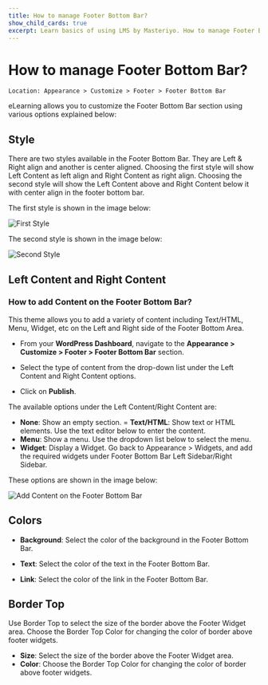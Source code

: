 ---
title: How to manage Footer Bottom Bar?
show_child_cards: true
excerpt: Learn basics of using LMS by Masteriyo. How to manage Footer Bottom Bar
---

# How to manage Footer Bottom Bar?

    Location: Appearance > Customize > Footer > Footer Bottom Bar

eLearning allows you to customize the Footer Bottom Bar section using various options explained below:

## Style

There are two styles available in the Footer Bottom Bar. They are Left & Right align and another is center aligned. Choosing the first style will show Left Content as left align and Right Content as right align. Choosing the second style will show the Left Content above and Right Content below it with center align in the footer bottom bar.

The first style is shown in the image below:

![First Style](https://user-images.githubusercontent.com/109593521/183591876-bcbca4a1-efff-471b-a5bb-b85239e252c9.png)

The second style is shown in the image below:

![Second Style](https://user-images.githubusercontent.com/109593521/183592131-f00b50c7-106f-48f9-9548-0dd682faec1c.png)

## Left Content and Right Content

### How to add Content on the Footer Bottom Bar?

This theme allows you to add a variety of content including Text/HTML, Menu, Widget, etc on the Left and Right side of the Footer Bottom Area.

- From your **WordPress Dashboard**, navigate to the **Appearance > Customize > Footer > Footer Bottom Bar** section.

- Select the type of content from the drop-down list under the Left Content and Right Content options.

- Click on **Publish**.

The available options under the Left Content/Right Content are:

- **None**: Show an empty section.
= **Text/HTML**: Show text or HTML elements. Use the text editor below to enter the content.
- **Menu**: Show a menu. Use the dropdown list below to select the menu.
- **Widget**: Display a Widget. Go back to Appearance > Widgets, and add the required widgets under Footer Bottom Bar Left Sidebar/Right Sidebar.

These options are shown in the image below:

![Add Content on the Footer Bottom Bar](https://user-images.githubusercontent.com/109593521/183593541-b088e433-6868-4dce-af1d-49fbc6321a7b.png)

## Colors

- **Background**: Select the color of the background in the Footer Bottom Bar.

- **Text**: Select the color of the text in the Footer Bottom Bar.

- **Link**: Select the color of the link in the Footer Bottom Bar.

## Border Top

Use Border Top to select the size of the border above the Footer Widget area. Choose the Border Top Color for changing the color of border above footer widgets.
 - **Size**: Select the size of the border above the Footer Widget area.
 - **Color**: Choose the Border Top Color for changing the color of border above footer widgets.






